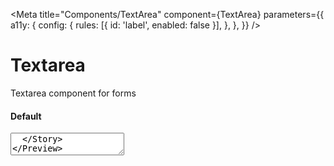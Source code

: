 
<Meta
  title="Components/TextArea"
  component={TextArea}
  parameters={{
    a11y: {
      config: {
        rules: [{ id: 'label', enabled: false }],
      },
    },
  }}
/>

# Textarea

Textarea component for forms

#### Default

<Preview withToolbar>
  <Story name="default">
    <TextArea placeholder="Placeholder text" maxCharacters={100} />
  </Story>
</Preview>

#### Disabled

<Preview withToolbar>
  <Story name="disabled">
    <TextArea placeholder="Placeholder text" maxCharacters={100} />
  </Story>
</Preview>

#### Read Only

<Preview withToolbar>
  <Story name="read only">
    <TextArea readOnly={true} placeholder="Placeholder text" maxCharacters={100} />
  </Story>
</Preview>

#### Error

<Preview withToolbar>
  <Story name="error">
    <TextArea
      error={true}
      placeholder="Placeholder text"
      maxCharacters={100}
    />
  </Story>
</Preview>

## Component Props

<Props of={TextArea} />